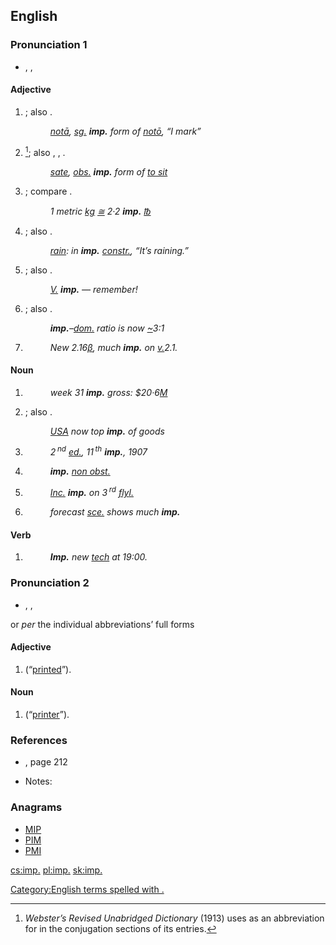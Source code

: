 {{also|imp|Imp.|IMP}}
==English==

===Pronunciation 1===
{{rfc-pron-n|Pronunciation 1|lang=en}}
* {{a|RP}} {{enPR|ĭmp}}, {{IPA|/ɪmp/}}, {{X-SAMPA|/Imp/}}

====Adjective====
{{en-adj}}

# {{grammar|not comparable}} {{abbreviation of|imperative|dot=}}; also {{term|imper.|imper|lang=en}}.
#: ''[[nota#Latin|notā]], [[sg.]] '''imp.''' form of [[noto#Latin|notō]], “I mark”''
# {{grammar|not comparable}} {{abbreviation of|imperfect|dot=}}<ref name="Web">''Webster’s Revised Unabridged Dictionary'' (1913) uses {{term||imp.}} as an abbreviation for {{term|imperfect|lang=en}} in the conjugation sections of its entries.</ref>; also {{term|imperf.|lang=en}}, {{term|impf.|lang=en}}, {{term|impft|lang=en}}.
#: ''[[sate#English|sate]], [[obs.]] '''imp.''' form of [[sit|to sit]]''
# {{not comparable}} {{abbreviation of|imperial|dot=}}; compare {{term|Imp.|Imp|lang=en}}.
#: ''1 metric [[kg]] [[≅]] 2·2 '''imp.''' [[℔]]''
# {{grammar|not comparable}} {{abbreviation of|impersonal|dot=}}; also {{term|impers.|impers|lang=en}}.
#: ''[[rain]]: in '''imp.''' [[constr.]], “It’s raining.”''
# {{comparable}} {{abbreviation of|important|dot=}}; also {{term|impt|lang=en}}.
#: ''[[v.|V.]] '''imp.''' — remember!''
# {{not comparable}} {{abbreviation of|imported|dot=}}; also {{term|imptd|lang=en}}.
#: '''''imp.'''–[[dom.]] ratio is now [[~]]3:1''
# {{comparable}} {{abbreviation of|improved}}
#: ''New 2.16[[β]], much '''imp.''' on [[v.]]2.1.''

====Noun====
{{en-noun|imp.|pl2=imps.|pl3=impp.|-}}

# {{uncountable}} {{abbreviation of|import}}
#: ''week 31 '''imp.''' gross: $20·6[[M]]''
# {{countable|plural: [[imps.]]}} {{abbreviation of|importer|dot=}}; also {{term|imptr|lang=en}}.
#: ''[[w:United States|USA]] now top '''imp.''' of goods''
# {{countable|plural: imp.}} {{abbreviation of|impression}}
#: <i>2 <sup>nd</sup> [[ed.]], 11 <sup>th</sup> '''imp.''', 1907</i>
# {{countable|plural: [[impp.]]}} {{abbreviation of|imprimatur}}
#: '''''imp.''' [[non obst.]]''
# {{countable|plural: imp.}} {{abbreviation of|imprint}}
#: <i>[[inc.|Inc.]] '''imp.''' on 3 <sup>rd</sup> [[flyleaf|fly]][[l.]]</i>
# {{countable|plural: [[imps.]]}} {{abbreviation of|improvement}}
#: ''forecast [[sce.]] shows much '''imp.'''''

====Verb====
{{head|en|verb|usually [[imperative]]; not [[conjugate]]d}}

# {{abbreviation of|implement}}
#: '''''Imp.''' new [[tech]] at 19:00.''

===Pronunciation 2===
* {{a|RP}} {{enPR|ĕɴp}}, {{IPA|/ɛ̃p/}}, {{X-SAMPA|/E_~p/}}
; or ''per'' the individual abbreviations’ full forms

====Adjective====
{{en-adj|-}}

# {{abbreviation of|imprimé|dot=}} (“[[printed]]”).

====Noun====
{{en-noun|imp.}}

# {{abbreviation of|imprimeur|dot=}} (“[[printer]]”).

===References===
* {{R:Penguin Abbrev. Dict. 2000}}, page 212
* Notes:
<references/>

===Anagrams===
* [[MIP#English|MIP]]
* [[PIM#English|PIM]]
* [[PMI#English|PMI]]
[[Category:English terms spelled with .]]

[[cs:imp.]]
[[pl:imp.]]
[[sk:imp.]]